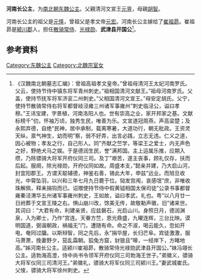{{東亞女性歷史人物
| 名稱=河南长公主
| 身份=[[东魏|东魏]]公主
| 畫像=
| 說明=
| 姓=元
| 封爵=[[公主|公主]]
| 位號=
| 封號=河南长公主
| 出生年=
| 婚年=
| 逝世年=
| 父親=[[元亶|元亶]]
| 母親=[[胡智|胡智]]
| 夫=[[崔祖昴|崔祖昴]]
|}}
'''河南长公主'''，为[[南北朝|南北朝]][[东魏|东魏]][[公主|公主]]。父親清河文宣王[[元亶|元亶]]，母親[[胡智|胡智]]。

河南长公主的祖父是[[元怿|元怿]]，曾祖父是孝文帝[[元宏|元宏]]。河南长公主嫁给了[[崔祖昴|崔祖昴]]。崔祖昴是[[颍川郡|颍川郡]]人，担任[[散骑常侍|散骑常侍]]、[[光禄勋|光禄勋]]、'''武津县开国公'''<ref>《汉魏南北朝墓志汇编》：曾祖高祖孝文皇帝。”曾祖母清河王太妃河南罗氏。父云，使持节侍中镇东将军青州刺史。”祖相国清河文献王。”祖母河南罗氏。父盖，使持节抚军将军济衮二州刺史。”父相国清河文宣王。”母安定胡氏。父宁，使持节散骑常侍右将军都督岐泾雍三州诸军事雍州”刺史临泾公，谥曰孝穆。”王讳宝建，字景植，河南洛阳人也。世有崇高之业，家开邦家之基。文献标榜千”仞，怀袖万顷，独秀生民，唯善为乐。文宣道冠周燕，声高梁楚；及永熙弃德，自绝”民神，居中承制，载离寒暑，大道功行，朝无秕政。王资灵天纵，禀气神生，幼而明”察，弱不好弄，出言必践，立志无违。仁义之道，因心被物；孝友之行，自己形人。同”齐献之竺学，等梁王之爱士，内无声色之好，野绝犬马之娱。于是德润生民，誉”满邦国。主上运属乐推，应期入缵，乃除骠骑大将军开府仪同三司。及丁”艰苦，遂主丧事，顾礼仅存，扶而后起。服阕，除光禄勋，开府仪同如故。周盛本支，”懿亲并建，乃大启山河，封宜阳郡王。方谓天聪辅德，神鉴右善，锡此大年，申兹”远业。而旭旦收光，中霄坠羽，以兴和三年七月九日薨于位。恸发宫闱，哀感氓”庶，非唯收珠解佩，释耒捐钩而已。诏赠使持节侍中假黄钺相国太保司徒”公录书事都督雍秦泾渭华五州诸军事雍州刺史，王如故，谥曰孝武，礼也。粤”以八月廿一日祔葬于文宣王陵之右。惧山崩川改，馀美无传，故敬勒声徽，旧”诸来世。其词曰：”大君有命，利建亲贤，应兹磐石，光启山川。身照日月，德润渊泉，入为卿士，乃作”宫连。天眷方竺，恩光鼎盛，九曜连辉，三台比映。谟明国道，弼谐朝政，祸福无”门，遭随有命。命之不淑，喝云能久，忽如开电，奄同过牖。以斯辩智，同之先后，永”捐华屋，长归芒阜。宾徒激激，服马萧萧，挽妻野夕，笳乱霜朝。狐兔方窟，豺狼且”嗥，一经岸下，方睹地高。”姊河南长公主。适颍川崔祖昴，散骑常侍光禄勋武津县开国公。”妹冯翊长公主。适勃海高澄，侍中尚书令领军开府仪同三司勃海王世子。”弟徽义，骠骑大将军仪同三司清河王。”弟徽礼，骠骑大将军仪同三司颍川王。”妻武城崔氏。父㥄，骠骑大将军徐州刺史。</ref>。

== 参考資料 ==
{{reflist}}

[[Category:东魏公主|Category:东魏公主]]
[[Category:北魏宗室女|Category:北魏宗室女]]
